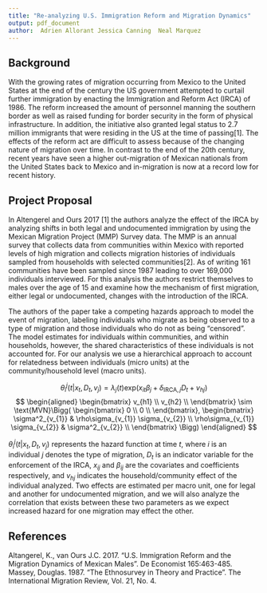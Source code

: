 ```yaml
---
title: "Re-analyzing U.S. Immigration Reform and Migration Dynamics"
output: pdf_document
author:  Adrien Allorant Jessica Canning  Neal Marquez
---
```


## Background  

With the growing rates of migration occurring from Mexico to the United States at the end of the century the US government attempted to curtail further immigration by enacting the Immigration and Reform Act (IRCA) of 1986. The reform increased the amount of personnel manning the southern border as well as raised funding for border security in the form of physical infrastructure. In addition, the initiative also granted legal status to 2.7 million immigrants that were residing in the US at the time of passing[1]. The effects of the reform act are difficult to assess because of the changing nature of migration over time. In contrast to the end of the 20th century, recent years have seen a higher out-migration of Mexican nationals from the United States back to Mexico and in-migration is now at a record low for recent history.

## Project Proposal  

In Altengerel and Ours 2017 [1] the authors analyze the effect of the IRCA by analyzing shifts in both legal and undocumented immigration by using the Mexican Migration Project (MMP) Survey data. The MMP is an annual survey that collects data from communities within Mexico with reported levels of high migration and collects migration histories of individuals sampled from households with selected communities[2]. As of writing 161 communities have been sampled since 1987 leading to over 169,000 individuals interviewed. For this analysis the authors restrict themselves to males over the age of 15 and examine how the mechanism of first migration, either legal or undocumented, changes with the introduction of the IRCA.

The authors of the paper take a competing hazards approach to model the event of migration, labeling individuals who migrate as being observed to a type of migration and those individuals who do not as being "censored". The model estimates for individuals within communities, and within households, however, the shared characteristics of these individuals is not accounted for. For our analysis we use a hierarchical approach to account for relatedness between individuals (micro units) at the community/household level (macro units). 

$$
\theta^j_i (t | x_t, D_t, v_j) = \lambda_j(t) \text{exp}(x_{it} \beta_j + \delta_{\text{IRCA},j}D_t + v_{hj})
$$
$$
\begin{aligned}
\begin{bmatrix}
    v_{h1} \\
    v_{h2} \\
\end{bmatrix} \sim
\text{MVN}\Bigg(
\begin{bmatrix}
    0 \\
    0 \\
\end{bmatrix},
\begin{bmatrix}
    \sigma^2_{v_{1}} & \rho\sigma_{v_{1}} \sigma_{v_{2}} \\
    \rho\sigma_{v_{1}} \sigma_{v_{2}} & \sigma^2_{v_{2}} \\
\end{bmatrix}
\Bigg)
\end{aligned}
$$

$\theta^j_i (t | x_t, D_t, v_j)$ represents the hazard function at time $t$, where $i$ is an individual $j$ denotes the type of migration, $D_t$ is an indicator variable for the enforcement of the IRCA, $x_{ij}$ and $\beta_{ij}$ are the covariates and coefficients respectively, and $v_{hj}$ indicates the household/community effect of the individual analyzed. Two effects are estimated per macro unit, one for legal and another for undocumented migration, and we will also analyze the correlation that exists between these two parameters as we expect increased hazard for one migration may effect the other.

## References

Altangerel, K., van Ours J.C. 2017. "U.S. Immigration Reform and the Migration Dynamics of Mexican Males". De Economist 165:463-485.  
Massey, Douglas. 1987. "The Ethnosurvey in Theory and Practice". The International Migration Review, Vol. 21, No. 4.  

